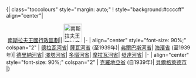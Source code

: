 <br clear=all>
{| class="toccolours" style="margin: auto;"
! style="background:#ccccff" align="center"| <div style="float:left;">&nbsp;</div> [[南斯拉夫王國]][[南斯拉夫王國#行政区划|行政區劃]]|| [[File:Coat of arms of the Kingdom of Yugoslavia.svg|50px|南斯拉夫王國紋章]]
|-
| align="center" style="font-size: 90%;" colspan="2" |
[[德拉瓦河省]]|
[[薩瓦河省]] (至1939年)|
[[弗爾巴斯河省]]|
[[海濱省 (南斯拉夫)|海濱省]] (至1939年)|
[[德里納河省]]|
[[澤塔河省]]|
[[多瑙河省 (南斯拉夫)|多瑙河省]]|
[[摩拉瓦河省]]|
[[發達河省]]|
|-
| align="center" style="font-size: 90%;" colspan="2" |
[[克羅地亞省]] (自1939年)|
[[貝爾格萊德|貝爾格萊德市]]
|}<noinclude>[[Category:欧洲国家模板|{{PAGENAME}}]]</noinclude>